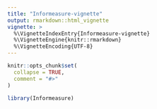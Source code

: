 ```yaml
---
title: "Informeasure-vignette"
output: rmarkdown::html_vignette
vignette: >
  %\VignetteIndexEntry{Informeasure-vignette}
  %\VignetteEngine{knitr::rmarkdown}
  %\VignetteEncoding{UTF-8}
---
```


```r
knitr::opts_chunk$set(
  collapse = TRUE,
  comment = "#>"
)
```

```r
library(Informeasure)
```
